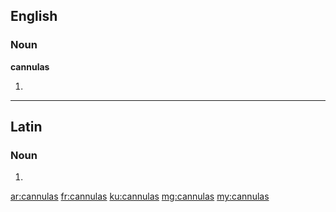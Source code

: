 ==English==

===Noun===
'''cannulas'''

# {{plural of|cannula}}

----

==Latin==

===Noun===
{{la-noun-form|cannulās}}

# {{inflection of|cannula|cannula|acc|p|lang=la}}

[[ar:cannulas]]
[[fr:cannulas]]
[[ku:cannulas]]
[[mg:cannulas]]
[[my:cannulas]]